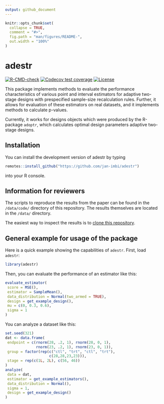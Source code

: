 ```yaml
---
output: github_document
---
```


<!-- README.md is generated from README.Rmd. Please edit that file -->

```r
knitr::opts_chunk$set(
  collapse = TRUE,
  comment = "#>",
  fig.path = "man/figures/README-",
  out.width = "100%"
)
```

# adestr

<!-- badges: start -->
[![R-CMD-check](https://github.com/jan-imbi/adestr/actions/workflows/R-CMD-check.yaml/badge.svg)](https://github.com/jan-imbi/adestr/actions/workflows/R-CMD-check.yaml)
[![Codecov test coverage](https://codecov.io/gh/jan-imbi/adestr/branch/master/graph/badge.svg?token=ORYWTYOZPT)](https://app.codecov.io/gh/jan-imbi/adestr?branch=master)
[![License](https://img.shields.io/badge/license-MIT-blue)](https://github.com/jan-imbi/adestr/blob/master/LICENSE.md)
<!-- badges: end -->

This package implements methods to evaluate the performance characteristics
of various point and interval estimators for adaptive two-stage designs with 
prespecified sample-size recalculation rules. Further, it allows for
evaluation of these estimators on real datasets, and it implements methods
to calculate p-values.

Currently, it works for designs objects which were produced by the
R-package `adoptr`, which calculates optimal design parameters adaptive
two-stage designs.

## Installation

You can install the development version of adestr by typing

```r
remotes::install_github("https://github.com/jan-imbi/adestr")
```
into your R console.

## Information for reviewers

The scripts to reproduce the results from the paper can be found in the
`/data/code/` directory of this repository. The results themselves are
located in the `/data/` directory.

The easiest way to inspect the results is to [clone this repository](https://docs.github.com/en/repositories/creating-and-managing-repositories/cloning-a-repository).


## General example for usage of the package

Here is a quick example showing the capabilities of `adestr`.
First, load `adestr`:

```r
library(adestr)
```

Then, you can evaluate the performance of an estimator like this:

```r
evaluate_estimator(
 score = MSE(),
 estimator = SampleMean(),
 data_distribution = Normal(two_armed = TRUE),
 design = get_example_design(),
 mu = c(0, 0.3, 0.6),
 sigma = 1
)
```

You can analyze a dataset like this:

```r
set.seed(321)
dat <- data.frame(
 endpoint = c(rnorm(28, .2, 1), rnorm(28, 0, 1),
              rnorm(23, .2, 1), rnorm(23, 0, 1)),
 group = factor(rep(c("ctl", "trt", "ctl", "trt"),
                    c(28,28,23,23))),
 stage = rep(c(1L, 2L), c(56, 46))
)
analyze(
 data = dat,
 estimator = get_example_estimators(),
 data_distribution = Normal(),
 sigma = 1,
 design = get_example_design()
)
```
